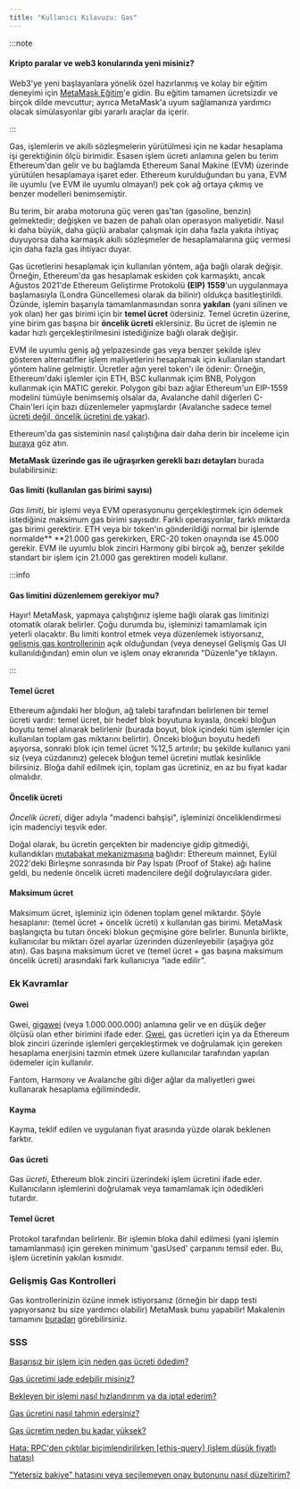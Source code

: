 ```yaml
---
title: "Kullanıcı Kılavuzu: Gas"
---
```


:::note

#### Kripto paralar ve web3 konularında yeni misiniz?

Web3'ye yeni başlayanlara yönelik özel hazırlanmış ve kolay bir eğitim deneyimi için [MetaMask Eğitim](https://learn.metamask.io/)'e gidin. Bu eğitim tamamen ücretsizdir ve birçok dilde mevcuttur; ayrıca MetaMask'a uyum sağlamanıza yardımcı olacak simülasyonlar gibi yararlı araçlar da içerir.

:::

Gas, işlemlerin ve akıllı sözleşmelerin yürütülmesi için ne kadar hesaplama işi gerektiğinin ölçü birimidir. Esasen işlem ücreti anlamına gelen bu terim Ethereum'dan gelir ve bu bağlamda Ethereum Sanal Makine (EVM) üzerinde yürütülen hesaplamaya işaret eder. Ethereum kurulduğundan bu yana, EVM ile uyumlu (ve EVM ile uyumlu olmayan!) pek çok ağ ortaya çıkmış ve benzer modelleri benimsemiştir.

Bu terim, bir araba motoruna güç veren gas'tan (gasoline, benzin) gelmektedir; değişken ve bazen de pahalı olan operasyon maliyetidir. Nasıl ki daha büyük, daha güçlü arabalar çalışmak için daha fazla yakıta ihtiyaç duyuyorsa daha karmaşık akıllı sözleşmeler de hesaplamalarına güç vermesi için daha fazla gas ihtiyacı duyar.

Gas ücretlerini hesaplamak için kullanılan yöntem, ağa bağlı olarak değişir. Örneğin, Ethereum'da gas hesaplamak eskiden çok karmaşıktı, ancak Ağustos 2021'de Ethereum Geliştirme Protokolü **(EIP) 1559**'un uygulanmaya başlamasıyla (Londra Güncellemesi olarak da bilinir) oldukça basitleştirildi. Özünde, işlemin başarıyla tamamlanmasından sonra **yakılan** (yani silinen ve yok olan) her gas birimi için bir **temel ücret** ödersiniz. Temel ücretin üzerine, yine birim gas başına bir **öncelik ücreti** eklersiniz. Bu ücret de işlemin ne kadar hızlı gerçekleştirilmesini istediğinize bağlı olarak değişir.

EVM ile uyumlu geniş ağ yelpazesinde gas veya benzer şekilde işlev gösteren alternatifler işlem maliyetlerini hesaplamak için kullanılan standart yöntem haline gelmiştir. Ücretler ağın yerel token'ı ile ödenir: Örneğin, Ethereum'daki işlemler için ETH, BSC kullanmak içim BNB, Polygon kullanmak için MATIC gerekir. Polygon gibi bazı ağlar Ethereum'un EIP-1559 modelini tümüyle benimsemiş olsalar da, Avalanche dahil diğerleri C-Chain'leri için bazı düzenlemeler yapmışlardır (Avalanche sadece temel [ücreti değil, öncelik ücretini de yakar](https://docs.avax.network/learn/platform-overview/transaction-fees/#c-chain-fees)).

Ethereum'da gas sisteminin nasıl çalıştığına dair daha derin bir inceleme için [buraya](https://ethereum.org/en/developers/docs/gas/) göz atın.

**MetaMask** **üzerinde gas ile uğraşırken gerekli bazı detayları** burada bulabilirsiniz:

#### **Gas limiti (kullanılan gas birimi sayısı)**

_Gas limiti_, bir işlemi veya EVM operasyonunu gerçekleştirmek için ödemek istediğiniz maksimum gas birimi sayısıdır. Farklı operasyonlar, farklı miktarda gas birimi gerektirir. ETH veya bir token'ın gönderildiği normal bir işlemde normalde\*\* \*\*21.000 gas gerekirken, ERC-20 token onayında ise 45.000 gerekir. EVM ile uyumlu blok zinciri Harmony gibi birçok ağ, benzer şekilde standart bir işlem için 21.000 gas gerektiren modeli kullanır.

:::info

#### Gas limitini düzenlemem gerekiyor mu?

Hayır! MetaMask, yapmaya çalıştığınız işleme bağlı olarak gas limitinizi otomatik olarak belirler. Çoğu durumda bu, işleminizi tamamlamak için yeterli olacaktır. Bu limiti kontrol etmek veya düzenlemek istiyorsanız, [gelişmiş gas kontrollerinin](https://metamask.zendesk.com/hc/en-us/articles/360022895972) açık olduğundan (veya deneysel Gelişmiş Gas UI kullanıldığından) emin olun ve işlem onay ekranında "Düzenle"ye tıklayın.

:::

#### **Temel ücret**

Ethereum ağındaki her bloğun, ağ talebi tarafından belirlenen bir temel ücreti vardır: temel ücret, bir hedef blok boyutuna kıyasla, önceki bloğun boyutu temel alınarak belirlenir (burada boyut, blok içindeki tüm işlemler için kullanılan toplam gas miktarını belirtir). Önceki bloğun boyutu hedefi aşıyorsa, sonraki blok için temel ücret %12,5 artırılır; bu şekilde kullanıcı yani siz (veya cüzdanınız) gelecek bloğun temel ücretini mutlak kesinlikle bilirsiniz. Bloğa dahil edilmek için, toplam gas ücretiniz, en az bu fiyat kadar olmalıdır.

#### **Öncelik ücreti**

_Öncelik ücreti_, diğer adıyla "madenci bahşişi", işleminizi önceliklendirmesi için madenciyi teşvik eder.

Doğal olarak, bu ücretin gerçekten bir madenciye gidip gitmediği, kullandıkları [mutabakat mekanizmasına](https://metamask.zendesk.com/hc/en-us/articles/360015489611-Learn-the-basics-of-blockchains-and-Ethereum-miners-and-validators-gas-cryptocurrencies-and-NFTs-block-explorer-networks-etc-) bağlıdır: Ethereum mainnet, Eylül 2022'deki Birleşme sonrasında bir Pay İspatı (Proof of Stake) ağı haline geldi, bu nedenle öncelik ücreti madencilere değil doğrulayıcılara gider.

#### **Maksimum ücret**

Maksimum ücret, işleminiz için ödenen toplam genel miktardır. Şöyle hesaplanır: (temel ücret + öncelik ücreti) x kullanılan gas birimi. MetaMask başlangıçta bu tutarı önceki blokun geçmişine göre belirler. Bununla birlikte, kullanıcılar bu miktarı özel ayarlar üzerinden düzenleyebilir (aşağıya göz atın). Gas başına maksimum ücret ve (temel ücret + gas başına maksimum öncelik ücreti) arasındaki fark kullanıcıya “iade edilir”.

### **Ek Kavramlar**

#### **Gwei**

Gwei, [gigawei](https://ethgasstation.info/blog/gwei/) (veya 1.000.000.000) anlamına gelir ve en düşük değer ölçüsü olan ether birimini ifade eder. [Gwei](https://www.investopedia.com/terms/g/gwei-ethereum.asp), gas ücretleri için ya da Ethereum blok zinciri üzerinde işlemleri gerçekleştirmek ve doğrulamak için gereken hesaplama enerjisini tazmin etmek üzere kullanıcılar tarafından yapılan ödemeler için kullanılır.

Fantom, Harmony ve Avalanche gibi diğer ağlar da maliyetleri gwei kullanarak hesaplama eğilimindedir.

#### **Kayma**

Kayma, teklif edilen ve uygulanan fiyat arasında yüzde olarak beklenen farktır.

#### **Gas ücreti**

Gas _ücreti_, Ethereum blok zinciri üzerindeki işlem ücretini ifade eder. Kullanıcıların işlemlerini doğrulamak veya tamamlamak için ödedikleri tutardır.

#### **Temel ücret**

Protokol tarafından belirlenir. Bir işlemin bloka dahil edilmesi (yani işlemin tamamlanması) için gereken minimum 'gasUsed' çarpanını temsil eder. Bu, işlem ücretinin yakılan kısmıdır.

### **Gelişmiş Gas Kontrolleri**

Gas kontrollerinizin özüne inmek istiyorsanız (örneğin bir dapp testi yapıyorsanız bu size yardımcı olabilir) MetaMask bunu yapabilir! Makalenin tamamını [buradan](https://metamask.zendesk.com/hc/en-us/articles/360022895972) görebilirsiniz.

### **SSS**

[Başarısız bir işlem için neden gas ücreti ödedim?](https://metamask.zendesk.com/hc/en-us/articles/360045439051)

[Gas ücretimi iade edebilir misiniz?](https://metamask.zendesk.com/hc/en-us/articles/360058370012)

[Bekleyen bir işlemi nasıl hızlandırırım ya da iptal ederim?](https://metamask.zendesk.com/hc/en-us/articles/360015489251)

[Gas ücretini nasıl tahmin edersiniz?](https://metamask.zendesk.com/hc/en-us/articles/360059562111)

[Gas ücretim neden bu kadar yüksek?](https://metamask.zendesk.com/hc/en-us/articles/360058751211-Why-my-gas-fees-are-so-high-)

[Hata: RPC'den çıktılar biçimlendirilirken [ethjs-query] (işlem düşük fiyatlı hatası)](https://metamask.zendesk.com/hc/en-us/articles/4402538041869)

["Yetersiz bakiye" hatasını veya seçilemeyen onay butonunu nasıl düzeltirim?](https://metamask.zendesk.com/hc/en-us/articles/360044703372)
